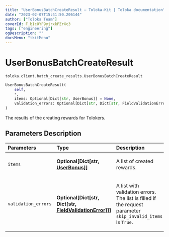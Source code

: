 ```yaml
---
title: "UserBonusBatchCreateResult — Toloka-Kit | Toloka documentation"
date: "2023-02-07T15:41:50.206144"
author: ["Toloka Team"]
coverId: F_bIcOYF9yjrxkPZrXc3
tags: ["engineering"]
ogDescription: ""
docsMenu: "tkitMenu"
---
```


# UserBonusBatchCreateResult
`toloka.client.batch_create_results.UserBonusBatchCreateResult`

```python
UserBonusBatchCreateResult(
    self,
    *,
    items: Optional[Dict[str, UserBonus]] = None,
    validation_errors: Optional[Dict[str, Dict[str, FieldValidationError]]] = None
)
```

The results of the creating rewards for Tolokers.

## Parameters Description

| Parameters | Type | Description |
| :----------| :----| :-----------|
`items`|**Optional\[Dict\[str, [UserBonus](/docs/toloka-kit/reference/toloka.client.user_bonus.UserBonus)\]\]**|<p>A list of created rewards.</p>
`validation_errors`|**Optional\[Dict\[str, Dict\[str, [FieldValidationError](/docs/toloka-kit/reference/toloka.client.batch_create_results.FieldValidationError)\]\]\]**|<p>A list with validation errors. The list is filled if the request parameter `skip_invalid_items` is `True`.</p>
